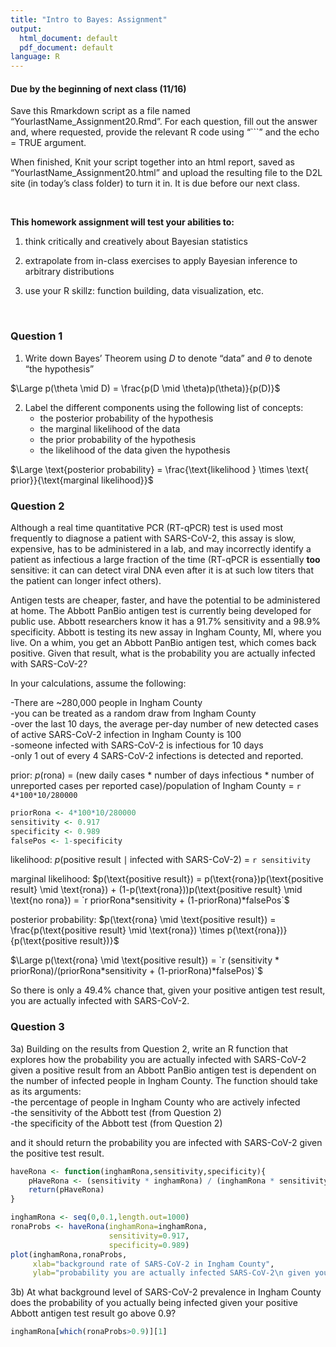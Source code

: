 ```yaml
---
title: "Intro to Bayes: Assignment"
output:
  html_document: default
  pdf_document: default
language: R
---
```


<!-- To render the assignment in Rmarkdown, enter the command below in the R console -->
<!-- rmarkdown::render("Class_20_Assignment_Key.Rmd") -->

#### Due by the beginning of next class (11/16)

Save this Rmarkdown script as a file named “YourlastName_Assignment20.Rmd”. 
For each question, fill out the answer and, where requested, 
provide the relevant R code using "```" and the echo = TRUE argument.

When finished, Knit your script together into an html report, 
saved as “YourlastName_Assignment20.html” and upload the 
resulting file to the D2L site (in today’s class folder) to turn it in. 
It is due before our next class.

\

**This homework assignment will test your abilities to:**

1. think critically and creatively about Bayesian statistics

2. extrapolate from in-class exercises to apply Bayesian inference to arbitrary distributions

3. use your R skillz: function building, data visualization, etc.

\

### Question 1

1. Write down Bayes' Theorem using $D$ to denote "data" and $\theta$ to denote "the hypothesis"

$\Large p(\theta \mid D) = \frac{p(D \mid \theta)p(\theta)}{p(D)}$

2. Label the different components using the following list of concepts:
	- the posterior probability of the hypothesis
	- the marginal likelihood of the data
	- the prior probability of the hypothesis
	- the likelihood of the data given the hypothesis

$\Large \text{posterior probability} = \frac{\text{likelihood } \times \text{ prior}}{\text{marginal likelihood}}$

### Question 2

Although a real time quantitative PCR (RT-qPCR) test is used most frequently 
to diagnose a patient with SARS-CoV-2, this assay is slow, 
expensive, has to be administered in a lab, and may incorrectly identify 
a patient as infectious a large fraction of the time 
(RT-qPCR is essentially **too** sensitive: 
it can can detect viral DNA even after it is at such low titers 
that the patient can longer infect others).

Antigen tests are cheaper, faster, and have the potential to be administered at home.
The Abbott PanBio antigen test is currently being developed for public use.
Abbott researchers know it has a 91.7% sensitivity and a 98.9% specificity. 
Abbott is testing its new assay in Ingham County, MI, where you live.
On a whim, you get an Abbott PanBio antigen test, which comes back positive. 
Given that result, what is the probability you are actually infected with SARS-CoV-2?

In your calculations, assume the following:\

-There are ~280,000 people in Ingham County\
-you can be treated as a random draw from Ingham County\
-over the last 10 days, the average per-day number of new detected cases of active SARS-CoV-2 infection in Ingham County is 100\
-someone infected with SARS-CoV-2 is infectious for 10 days\
-only 1 out of every 4 SARS-CoV-2 infections is detected and reported.\

prior: $p(\text{rona})$ = (new daily cases * number of days infectious * number of unreported cases per reported case)/population of Ingham County = `r 4*100*10/280000`\

```r
priorRona <- 4*100*10/280000
sensitivity <- 0.917
specificity <- 0.989
falsePos <- 1-specificity
```


likelihood: $p(\text{positive result} \mid \text{infected with SARS-CoV-2})$ = `r sensitivity`\

marginal likelihood: $p(\text{positive result}) = p(\text{rona})p(\text{positive result} \mid \text{rona}) + (1-p(\text{rona}))p(\text{positive result} \mid \text{no rona}) = 
`r priorRona*sensitivity + (1-priorRona)*falsePos`$

posterior probability: $p(\text{rona} \mid \text{positive result}) = \frac{p(\text{positive result} \mid \text{rona}) \times p(\text{rona})}{p(\text{positive result})}$

$\Large p(\text{rona} \mid \text{positive result}) =  `r (sensitivity * priorRona)/(priorRona*sensitivity + (1-priorRona)*falsePos)`$

So there is only a 49.4% chance that, given your positive antigen test result, you are actually infected with SARS-CoV-2.


### Question 3

3a) Building on the results from Question 2, 
write an R function that explores how the probability you are actually infected with SARS-CoV-2 
given a positive result from an Abbott PanBio antigen test 
is dependent on the number of infected people in Ingham County.
The function should take as its arguments: \
 -the percentage of people in Ingham County who are actively infected \
 -the sensitivity of the Abbott test (from Question 2)\
 -the specificity of the Abbott test (from Question 2)\
 
and it should return the probability you are infected with SARS-CoV-2 given the positive test result.


```r

haveRona <- function(inghamRona,sensitivity,specificity){
	pHaveRona <- (sensitivity * inghamRona) / (inghamRona * sensitivity + (1-inghamRona) * (1-specificity))
	return(pHaveRona)
}

inghamRona <- seq(0,0.1,length.out=1000)
ronaProbs <- haveRona(inghamRona=inghamRona,
	 		   		  sensitivity=0.917,
	 		   		  specificity=0.989)
plot(inghamRona,ronaProbs,
	 xlab="background rate of SARS-CoV-2 in Ingham County",
	 ylab="probability you are actually infected SARS-CoV-2\n given your positive test result")

```

3b) At what background level of SARS-CoV-2 prevalence in Ingham County does 
the probability of you actually being infected given your positive Abbott antigen test result go above 0.9?

```r
inghamRona[which(ronaProbs>0.9)][1]
```



